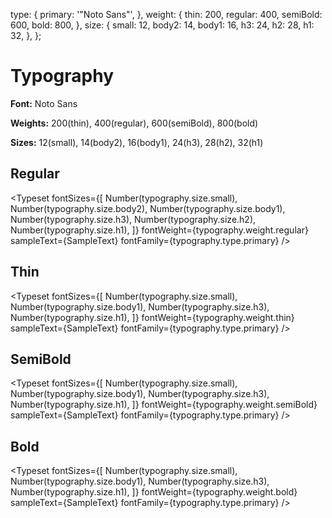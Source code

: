 
<Meta title="Config/Typography" />

  type: {
    primary: '"Noto Sans"',
  },
  weight: {
    thin: 200,
    regular: 400,
    semiBold: 600,
    bold: 800,
  },
  size: {
    small: 12,
    body2: 14,
    body1: 16,
    h3: 24,
    h2: 28,
    h1: 32,
  },
};


# Typography

**Font:** Noto Sans

**Weights:** 200(thin), 400(regular), 600(semiBold), 800(bold)

**Sizes:** 12(small), 14(body2), 16(body1), 24(h3), 28(h2), 32(h1)

## Regular

<Typeset
  fontSizes={[
    Number(typography.size.small),
    Number(typography.size.body2),
    Number(typography.size.body1),
    Number(typography.size.h3),
    Number(typography.size.h2),
    Number(typography.size.h1),
  ]}
  fontWeight={typography.weight.regular}
  sampleText={SampleText}
  fontFamily={typography.type.primary}
/>

## Thin

<Typeset
  fontSizes={[
    Number(typography.size.small),
    Number(typography.size.body1),
    Number(typography.size.h3),
    Number(typography.size.h1),
  ]}
  fontWeight={typography.weight.thin}
  sampleText={SampleText}
  fontFamily={typography.type.primary}
/>

## SemiBold

<Typeset
  fontSizes={[
    Number(typography.size.small),
    Number(typography.size.body1),
    Number(typography.size.h3),
    Number(typography.size.h1),
  ]}
  fontWeight={typography.weight.semiBold}
  sampleText={SampleText}
  fontFamily={typography.type.primary}
/>

## Bold

<Typeset
  fontSizes={[
    Number(typography.size.small),
    Number(typography.size.body1),
    Number(typography.size.h3),
    Number(typography.size.h1),
  ]}
  fontWeight={typography.weight.bold}
  sampleText={SampleText}
  fontFamily={typography.type.primary}
/>